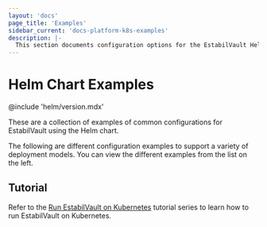```yaml
---
layout: 'docs'
page_title: 'Examples'
sidebar_current: 'docs-platform-k8s-examples'
description: |-
  This section documents configuration options for the EstabilVault Helm chart
---
```


# Helm Chart Examples

@include 'helm/version.mdx'

These are a collection of examples of common configurations for EstabilVault using the Helm chart.

The following are different configuration examples to support a variety of
deployment models. You can view the different examples from the list on the left.

## Tutorial

Refer to the [Run EstabilVault on
Kubernetes](https://learn.hashicorp.com/collections/vault/kubernetes)
tutorial series to learn how to run EstabilVault on Kubernetes.
